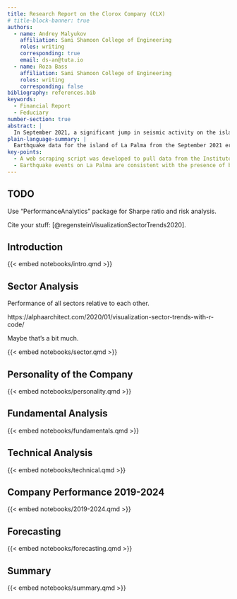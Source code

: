 ```yaml
---
title: Research Report on the Clorox Company (CLX)
# title-block-banner: true
authors:
  - name: Andrey Malyukov
    affiliation: Sami Shamoon College of Engineering
    roles: writing
    corresponding: true
    email: ds-an@tuta.io
  - name: Roza Bass
    affiliation: Sami Shamoon College of Engineering
    roles: writing
    corresponding: false
bibliography: references.bib
keywords:
  - Financial Report
  - Feduciary
number-section: true
abstract: |
  In September 2021, a significant jump in seismic activity on the island of La Palma (Canary Islands, Spain) signaled the start of a volcanic crisis that still continues at the time of writing. Earthquake data is continually collected and published by the Instituto Geográphico Nacional (IGN). ...
plain-language-summary: |
  Earthquake data for the island of La Palma from the September 2021 eruption is found ...
key-points:
  - A web scraping script was developed to pull data from the Instituto Geogràphico Nacional into a machine-readable form for analysis
  - Earthquake events on La Palma are consistent with the presence of both mantle and crustal reservoirs.
---
```


<!-- ## Section -->
<!-- This is a simple placeholder for the manuscript's main document [@knuth84]. -->

## TODO

Use "PerformanceAnalytics" package for Sharpe ratio and risk analysis.

Cite your stuff: [@regensteinVisualizationSectorTrends2020].

## Introduction
{{< embed notebooks/intro.qmd >}}

## Sector Analysis

Performance of all sectors relative to each other.

https://alphaarchitect.com/2020/01/visualization-sector-trends-with-r-code/

Maybe that's a bit much.

{{< embed notebooks/sector.qmd >}}

## Personality of the Company
{{< embed notebooks/personality.qmd >}}

## Fundamental Analysis
{{< embed notebooks/fundamentals.qmd >}}

## Technical Analysis
{{< embed notebooks/technical.qmd >}}

## Company Performance 2019-2024
{{< embed notebooks/2019-2024.qmd >}}

## Forecasting
{{< embed notebooks/forecasting.qmd >}}

## Summary
{{< embed notebooks/summary.qmd >}}
